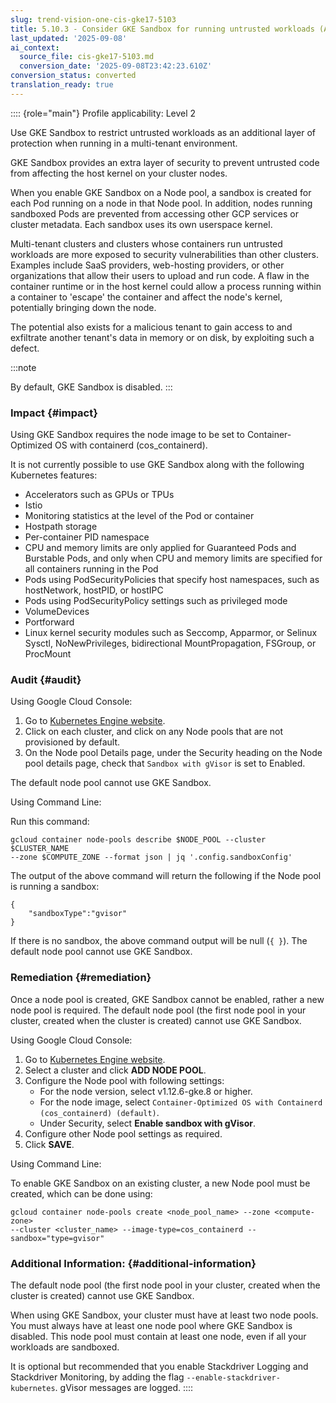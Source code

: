 ```yaml
---
slug: trend-vision-one-cis-gke17-5103
title: 5.10.3 - Consider GKE Sandbox for running untrusted workloads (Automated)
last_updated: '2025-09-08'
ai_context:
  source_file: cis-gke17-5103.md
  conversion_date: '2025-09-08T23:42:23.610Z'
conversion_status: converted
translation_ready: true
---
```


:::: {role="main"}
Profile applicability: Level 2

Use GKE Sandbox to restrict untrusted workloads as an additional layer of protection when running in a multi-tenant environment.

GKE Sandbox provides an extra layer of security to prevent untrusted code from affecting the host kernel on your cluster nodes.

When you enable GKE Sandbox on a Node pool, a sandbox is created for each Pod running on a node in that Node pool. In addition, nodes running sandboxed Pods are prevented from accessing other GCP services or cluster metadata. Each sandbox uses its own userspace kernel.

Multi-tenant clusters and clusters whose containers run untrusted workloads are more exposed to security vulnerabilities than other clusters. Examples include SaaS providers, web-hosting providers, or other organizations that allow their users to upload and run code. A flaw in the container runtime or in the host kernel could allow a process running within a container to 'escape' the container and affect the node's kernel, potentially bringing down the node.

The potential also exists for a malicious tenant to gain access to and exfiltrate another tenant's data in memory or on disk, by exploiting such a defect.

:::note

By default, GKE Sandbox is disabled.
:::

### Impact {#impact}

Using GKE Sandbox requires the node image to be set to Container-Optimized OS with containerd (cos_containerd).

It is not currently possible to use GKE Sandbox along with the following Kubernetes features:

- Accelerators such as GPUs or TPUs
- Istio
- Monitoring statistics at the level of the Pod or container
- Hostpath storage
- Per-container PID namespace
- CPU and memory limits are only applied for Guaranteed Pods and Burstable Pods, and only when CPU and memory limits are specified for all containers running in the Pod
- Pods using PodSecurityPolicies that specify host namespaces, such as hostNetwork, hostPID, or hostIPC
- Pods using PodSecurityPolicy settings such as privileged mode
- VolumeDevices
- Portforward
- Linux kernel security modules such as Seccomp, Apparmor, or Selinux Sysctl, NoNewPrivileges, bidirectional MountPropagation, FSGroup, or ProcMount

### Audit {#audit}

Using Google Cloud Console:

1.  Go to [Kubernetes Engine website](https://console.cloud.google.com/kubernetes/list).
2.  Click on each cluster, and click on any Node pools that are not provisioned by default.
3.  On the Node pool Details page, under the Security heading on the Node pool details page, check that `Sandbox with gVisor` is set to Enabled.

The default node pool cannot use GKE Sandbox.

Using Command Line:

Run this command:

``` codeblock
gcloud container node-pools describe $NODE_POOL --cluster $CLUSTER_NAME 
--zone $COMPUTE_ZONE --format json | jq '.config.sandboxConfig'
```

The output of the above command will return the following if the Node pool is running a sandbox:

``` codeblock
{ 
    "sandboxType":"gvisor" 
}
```

If there is no sandbox, the above command output will be null (`{ }`). The default node pool cannot use GKE Sandbox.

### Remediation {#remediation}

Once a node pool is created, GKE Sandbox cannot be enabled, rather a new node pool is required. The default node pool (the first node pool in your cluster, created when the cluster is created) cannot use GKE Sandbox.

Using Google Cloud Console:

1.  Go to [Kubernetes Engine website](https://console.cloud.google.com/kubernetes/list).
2.  Select a cluster and click **ADD NODE POOL**.
3.  Configure the Node pool with following settings:
    - For the node version, select v1.12.6-gke.8 or higher.
    - For the node image, select `Container-Optimized OS with Containerd (cos_containerd) (default)`.
    - Under Security, select **Enable sandbox with gVisor**.
4.  Configure other Node pool settings as required.
5.  Click **SAVE**.

Using Command Line:

To enable GKE Sandbox on an existing cluster, a new Node pool must be created, which can be done using:

``` codeblock
gcloud container node-pools create <node_pool_name> --zone <compute-zone> 
--cluster <cluster_name> --image-type=cos_containerd --sandbox="type=gvisor"
```

### Additional Information: {#additional-information}

The default node pool (the first node pool in your cluster, created when the cluster is created) cannot use GKE Sandbox.

When using GKE Sandbox, your cluster must have at least two node pools. You must always have at least one node pool where GKE Sandbox is disabled. This node pool must contain at least one node, even if all your workloads are sandboxed.

It is optional but recommended that you enable Stackdriver Logging and Stackdriver Monitoring, by adding the flag `--enable-stackdriver-kubernetes`. gVisor messages are logged.
::::
